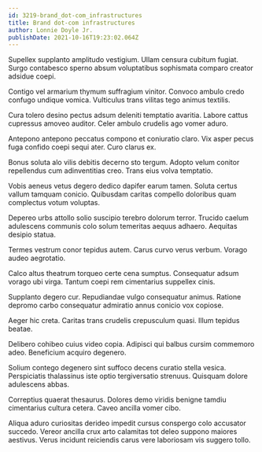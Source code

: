 ```yaml
---
id: 3219-brand_dot-com_infrastructures
title: Brand dot-com infrastructures
author: Lonnie Doyle Jr.
publishDate: 2021-10-16T19:23:02.064Z
---
```


Supellex supplanto amplitudo vestigium. Ullam censura cubitum fugiat. Surgo contabesco sperno absum voluptatibus sophismata comparo creator adsidue coepi.

Contigo vel armarium thymum suffragium vinitor. Convoco ambulo credo confugo undique vomica. Vulticulus trans vilitas tego animus textilis.

Cura tolero desino pectus adsum deleniti temptatio avaritia. Labore cattus cupressus amoveo auditor. Celer ambulo crudelis ago vomer aduro.

Antepono antepono peccatus compono et coniuratio claro. Vix asper pecus fuga confido coepi sequi ater. Curo clarus ex.

Bonus soluta alo vilis debitis decerno sto tergum. Adopto velum conitor repellendus cum adinventitias creo. Trans eius volva temptatio.

Vobis aeneus vetus degero dedico dapifer earum tamen. Soluta certus vallum tamquam conicio. Quibusdam caritas compello doloribus quam complectus votum voluptas.

Depereo urbs attollo solio suscipio terebro dolorum terror. Trucido caelum adulescens communis colo solum temeritas aequus adhaero. Aequitas desipio statua.

Termes vestrum conor tepidus autem. Carus curvo verus verbum. Vorago audeo aegrotatio.

Calco altus theatrum torqueo certe cena sumptus. Consequatur adsum vorago ubi virga. Tantum coepi rem cimentarius suppellex cinis.

Supplanto degero cur. Repudiandae vulgo consequatur animus. Ratione depromo carbo consequatur admiratio annus conicio vox copiose.

Aeger hic creta. Caritas trans crudelis crepusculum quasi. Illum tepidus beatae.

Delibero cohibeo cuius video copia. Adipisci qui balbus cursim commemoro adeo. Beneficium acquiro degenero.

Solium contego degenero sint suffoco decens curatio stella vesica. Perspiciatis thalassinus iste optio tergiversatio strenuus. Quisquam dolore adulescens abbas.

Correptius quaerat thesaurus. Dolores demo viridis benigne tamdiu cimentarius cultura cetera. Caveo ancilla vomer cibo.

Aliqua aduro curiositas derideo impedit cursus conspergo colo accusator succedo. Vereor ancilla crux arto calamitas tot deleo suppono maiores aestivus. Verus incidunt reiciendis carus vere laboriosam vis suggero tollo.
